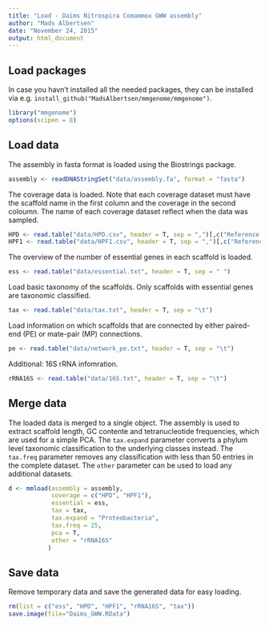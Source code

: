 ```yaml
---
title: "Load - Daims Nitrospira Comammox GWW assembly"
author: "Mads Albertsen"
date: "November 24, 2015"
output: html_document
---
```


## Load packages

In case you havn't installed all the needed packages, they can be installed via e.g. `install_github("MadsAlbertsen/mmgenome/mmgenome")`.
```r
library("mmgenome")
options(scipen = 8)
```

## Load data

The assembly in fasta format is loaded using the Biostrings package.
```r
assembly <- readDNAStringSet("data/assembly.fa", format = "fasta")
```

The coverage data is loaded. Note that each coverage dataset must have the scaffold name in the first column and the coverage in the second coloumn. The name of each coverage dataset reflect when the data was sampled.
```r
HPD <- read.table("data/HPD.csv", header = T, sep = ",")[,c("Reference.sequence", "Average.coverage")]
HPF1 <- read.table("data/HPF1.csv", header = T, sep = ",")[,c("Reference.sequence", "Average.coverage")]
```

The overview of the number of essential genes in each scaffold is loaded.
```r
ess <- read.table("data/essential.txt", header = T, sep = " ")
```

Load basic taxonomy of the scaffolds. Only scaffolds with essential genes are taxonomic classified.
```r
tax <- read.table("data/tax.txt", header = T, sep = "\t")
```

Load information on which scaffolds that are connected by either paired-end (PE) or mate-pair (MP) connections.
```r
pe <- read.table("data/network_pe.txt", header = T, sep = "\t")
```

Additional: 16S rRNA infomration.
```r
rRNA16S <- read.table("data/16S.txt", header = T, sep = "\t")
```

## Merge data

The loaded data is merged to a single object. The assembly is used to extract scaffold length, GC contente and tetranucleotide frequencies, which are used for a simple PCA. The `tax.expand` parameter converts a phylum level taxonomic classification to the underlying classes instead. The `tax.freq` parameter removes any classification with less than 50 entries in the complete dataset. The `other` parameter can be used to load any additional datasets.
```r
d <- mmload(assembly = assembly, 
            coverage = c("HPD", "HPF1"),
            essential = ess,           
            tax = tax,
            tax.expand = "Proteobacteria",
            tax.freq = 25,
            pca = T,
            other = "rRNA16S"
           )
```

## Save data
Remove temporary data and save the generated data for easy loading.
```r
rm(list = c("ess", "HPD", "HPF1", "rRNA16S", "tax"))
save.image(file="Daims_GWW.RData")
```